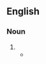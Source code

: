 ==English==

===Noun===
{{en-noun|-|s}}

# {{archaic spelling of|music|lang=en}}
#* {{quote-book|lang=en|year=1673|author=John Milton|authorlink=John Milton|title={{wsource|Harry whose tuneful and well measur'd Song}}|passage=Harry whose tuneful and well measur’d Song / First taught our English '''Musick''' how to span}}